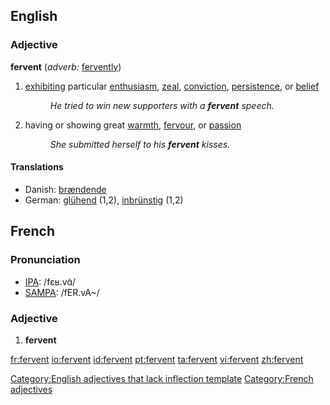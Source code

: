 ==English==
===Adjective===
'''fervent''' (''adverb:'' [[fervently]])
# [[exhibit]]ing particular [[enthusiasm]], [[zeal]], [[conviction]], [[persistence]], or [[belief]]
#: ''He tried to win new supporters with a '''fervent''' speech.''
# having or showing great [[warmth]], [[fervour]], or [[passion]]
#:''She submitted herself to his '''fervent''' kisses.''

====Translations====
*Danish: [[brændende]]
*German: [[glühend]] (1,2), [[inbrünstig]] (1,2)

==French==

===Pronunciation===
*[[w:IPA|IPA]]: /fɛʁ.vɑ̃/
*[[w:SAMPA|SAMPA]]: /fER.vA~/

===Adjective===
{{fr-infl-adj|sm=fervent|sf=fervente|pm=fervents|pf=ferventes|smp=fɛʁ.vɑ̃|sfp=fɛʁ.vɑ̃t|pmp=fɛʁ.vɑ̃|pfp=fɛʁ.vɑ̃t}}
# '''fervent'''

[[Category:English adjectives that lack inflection template]]
[[Category:French adjectives]]

[[fr:fervent]]
[[io:fervent]]
[[id:fervent]]
[[pt:fervent]]
[[ta:fervent]]
[[vi:fervent]]
[[zh:fervent]]